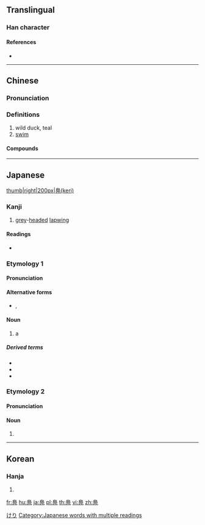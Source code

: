 {{character info/new}}
{{also|凫}}
==Translingual==

===Han character===
{{Han char|rn=196|rad=鳥|as=02|sn=13|four=27217|canj=HFHN}}

====References====
* {{Han ref|kx=1481.070|dkj=46643|dj=2013.070|hdz=74614.050|uh=9CE7|ud=40167|bh=E0ED|bd=57581}}

----

==Chinese==
{{zh-forms|s=凫}}

===Pronunciation===
{{zh-pron
|m=fú
|c=fu4
|h=pfs=
|md=
|mn=
|w=
|mc=y
|oc=y
|cat=n
}}

===Definitions===
{{zh-hanzi}}

# wild duck, teal
# [[swim]]

====Compounds====
{{zh-der|單鵠寡鳧|兔起鳧舉|慚鳧企鶴|晨鳧|田鳧|斷鶴續鳧|鳧乙|鳧茨|鳧鷖|鳧雁|鳧藻|鳧茈|飛鳧|鳧舄|鶴長鳧短|鳧葵|越鳧楚乙|鳧趨|鳧趨雀躍}}

----

==Japanese==
[[file:Vanellus cinereus 02.JPG|thumb|right|200px|鳧(keri)]]

===Kanji===
{{ja-kanji|rs=鳥02}}

# [[grey]]-[[head]]ed [[lapwing]]

====Readings====
* {{ja-readings|goon=[[ぶ]] (bu)|kanon=[[ふ]] (fu)|kun=[[かも]] (kamo), [[けり]] (keri), [[のがも]] (nogamo)}}

===Etymology 1===
{{ja-kanjitab|けり|yomi=k}}
{{wikipedia|lang=ja|ケリ}}
{{rfe|lang=ja}}

====Pronunciation====
{{ja-pron|acc=2|y=k|けり}}

====Alternative forms====
* {{ja-l|計里}}, {{ja-l|水札}}

====Noun====
{{ja-noun|けり|ケリ}}

# a {{w|grey-headed lapwing}}

=====Derived terms=====
* {{ja-r|頭%黒%鶏冠%鳧|ズ%グロ% トサカ%ゲリ}}
* {{ja-r|田%鳧|タ%ゲリ}}
* {{ja-r|朱鷺%嘴%鳧|トキ%ハシ%ゲリ}}

[[Category:ja:Shorebirds|けり]]

===Etymology 2===
{{ja-kanjitab|かも|yomi=k}}
{{rfe|lang=ja}}

====Pronunciation====
{{ja-pron|acc=1|y=k|かも}}

====Noun====
{{ja-noun|かも|カモ}}

# {{alternative spelling of|鴨|lang=ja||[[duck]]}}

[[Category:Japanese words with multiple readings]]

----

==Korean==

===Hanja===
{{ko-hanja|hangeul=부|eumhun=|rv=bu|mr=pu|y=pu}}

# {{defn|lang=ko|sort=鳥02}}

[[fr:鳧]]
[[hu:鳧]]
[[ja:鳧]]
[[pl:鳧]]
[[th:鳧]]
[[vi:鳧]]
[[zh:鳧]]